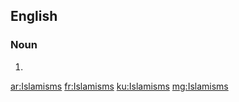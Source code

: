 ==English==

===Noun===
{{head|en|plural}}

# {{plural of|Islamism|lang=en|nocat=1}}

[[ar:Islamisms]]
[[fr:Islamisms]]
[[ku:Islamisms]]
[[mg:Islamisms]]